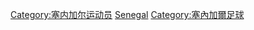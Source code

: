 {{Commonscat|Association football players from Senegal}}

[[Category:塞内加尔运动员|Category:塞内加尔运动员]]
[[Category:各国足球运动员|Senegal]]
[[Category:塞內加爾足球|Category:塞內加爾足球]]
